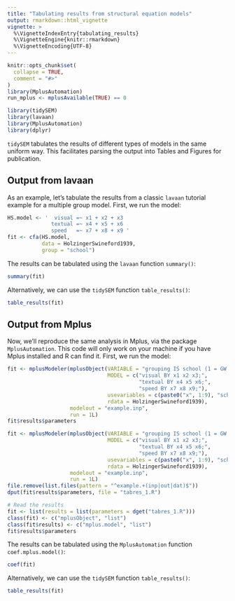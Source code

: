 ```yaml
---
title: "Tabulating results from structural equation models"
output: rmarkdown::html_vignette
vignette: >
  %\VignetteIndexEntry{tabulating_results}
  %\VignetteEngine{knitr::rmarkdown}
  %\VignetteEncoding{UTF-8}
---
```


```r
knitr::opts_chunk$set(
  collapse = TRUE,
  comment = "#>"
)
library(MplusAutomation)
run_mplus <- mplusAvailable(TRUE) == 0
```

```r
library(tidySEM)
library(lavaan)
library(MplusAutomation)
library(dplyr)
```

`tidySEM` tabulates the results of different types of models in the same uniform way. This facilitates parsing the output into Tables and Figures for publication.

## Output from lavaan

As an example, let's tabulate the results from a classic `lavaan` tutorial example for a multiple group model. First, we run the model:

```r
HS.model <- '  visual =~ x1 + x2 + x3
              textual =~ x4 + x5 + x6
              speed   =~ x7 + x8 + x9 '
fit <- cfa(HS.model, 
           data = HolzingerSwineford1939, 
           group = "school")
```
The results can be tabulated using the `lavaan` function `summary()`:

```r
summary(fit)
```

Alternatively, we can use the `tidySEM` function `table_results()`:

```r
table_results(fit)
```

## Output from Mplus

Now, we'll reproduce the same analysis in Mplus, via the package `MplusAutomation`. This code will only work on your machine if you have Mplus installed and R can find it. First, we run the model:

```r
fit <- mplusModeler(mplusObject(VARIABLE = "grouping IS school (1 = GW 2 = Pas);",
                                MODEL = c("visual BY x1 x2 x3;",
                                          "textual BY x4 x5 x6;",
                                          "speed BY x7 x8 x9;"),
                                usevariables = c(paste0("x", 1:9), "school"),
                                rdata = HolzingerSwineford1939),
                    modelout = "example.inp",
                    run = 1L)
fit$results$parameters
```
```r
fit <- mplusModeler(mplusObject(VARIABLE = "grouping IS school (1 = GW 2 = Pas);",
                                MODEL = c("visual BY x1 x2 x3;",
                                          "textual BY x4 x5 x6;",
                                          "speed BY x7 x8 x9;"),
                                usevariables = c(paste0("x", 1:9), "school"),
                                rdata = HolzingerSwineford1939),
                    modelout = "example.inp",
                    run = 1L)
file.remove(list.files(pattern = "^example.+(inp|out|dat)$"))
dput(fit$results$parameters, file = "tabres_1.R")

```
```r
# Read the results
fit <- list(results = list(parameters = dget("tabres_1.R")))
class(fit) <- c("mplusObject", "list")
class(fit$results) <- c("mplus.model", "list")
fit$results$parameters
```

The results can be tabulated using the `MplusAutomation` function `coef.mplus.model()`:

```r
coef(fit)
```

Alternatively, we can use the `tidySEM` function `table_results()`:

```r
table_results(fit)
```
